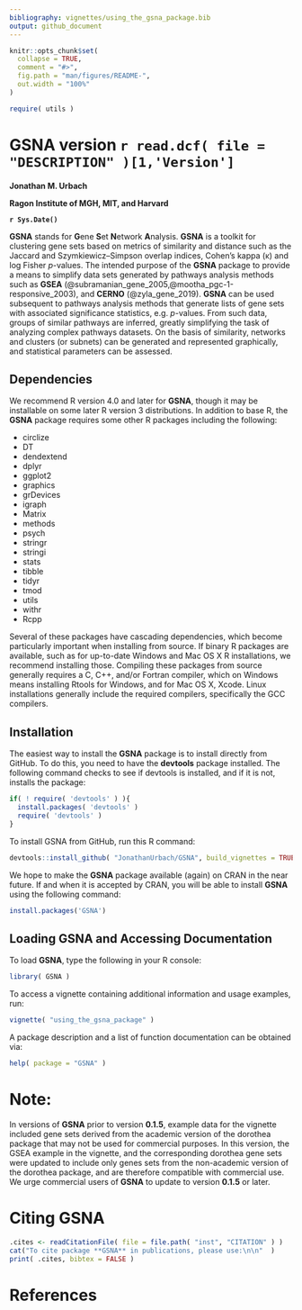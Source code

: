 ```yaml
---
bibliography: vignettes/using_the_gsna_package.bib
output: github_document
---
```

 
<!-- README.md is generated from README.Rmd. Please edit that file -->

```r
knitr::opts_chunk$set(
  collapse = TRUE,
  comment = "#>",
  fig.path = "man/figures/README-",
  out.width = "100%"
)

require( utils )

```

# GSNA version `r read.dcf( file = "DESCRIPTION" )[1,'Version']`

**Jonathan M. Urbach**

**Ragon Institute of MGH, MIT, and Harvard**  

**`r Sys.Date()`**  

 
<!-- badges: start -->
<!-- badges: end -->
 
**GSNA** stands for **G**ene **S**et **N**etwork **A**nalysis. **GSNA** is a toolkit for clustering gene sets based on metrics of similarity and distance such as the Jaccard and Szymkiewicz–Simpson overlap indices, Cohen's kappa (&kappa;) and log Fisher *p*-values. The intended purpose of the **GSNA** package to provide a means to simplify data sets generated by pathways analysis methods such as **GSEA** (@subramanian_gene_2005,@mootha_pgc-1-responsive_2003), and **CERNO** (@zyla_gene_2019). **GSNA** can be used subsequent to pathways analysis methods that generate lists of gene sets with associated significance statistics, e.g. *p*-values. From such data, groups of similar pathways are inferred, greatly simplifying the task of analyzing complex pathways datasets. On the basis of similarity, networks and clusters (or subnets) can be generated and represented graphically, and statistical parameters can be assessed.


## Dependencies  

We recommend R version 4.0 and later for **GSNA**, though it may be installable on some later R version 3 distributions. In addition to base R, the **GSNA** package requires some other R packages including the following:

* circlize  
* DT  
* dendextend  
* dplyr  
* ggplot2  
* graphics  
* grDevices  
* igraph  
* Matrix  
* methods  
* psych  
* stringr  
* stringi  
* stats  
* tibble  
* tidyr  
* tmod  
* utils  
* withr  
* Rcpp

Several of these packages have cascading dependencies, which become particularly important when installing from source. If binary R packages are available, such as for up-to-date Windows and Mac OS X R installations, we recommend installing those. Compiling these packages from source generally requires a C, C++, and/or Fortran compiler, which on Windows means installing Rtools for Windows, and for Mac OS X, Xcode. Linux installations generally include the required compilers, specifically the GCC compilers.    

## Installation  

The easiest way to install the **GSNA** package is to install directly from GitHub. To do this, you need to have the **devtools** package installed. The following command checks to see if devtools is installed, and if it is not, installs the package:

``` r
if( ! require( 'devtools' ) ){
  install.packages( 'devtools' )
  require( 'devtools' )
}
```
To install GSNA from GitHub, run this R command:  

``` r
devtools::install_github( "JonathanUrbach/GSNA", build_vignettes = TRUE )
```

We hope to make the **GSNA** package available (again) on CRAN in the near future. If and when it is accepted by CRAN, you will be able to install **GSNA** using the following command:


``` r
install.packages('GSNA')
```


## Loading **GSNA** and Accessing Documentation    

To load **GSNA**, type the following in your R console:  

``` r 
library( GSNA )
```


To access a vignette containing additional information and usage examples, run:

``` r
vignette( "using_the_gsna_package" )
```

A package description and a list of function documentation can be obtained via:

``` r
help( package = "GSNA" )
```

# Note:  

In versions of **GSNA** prior to version **0.1.5**, example data for the vignette included gene sets derived from the academic version of the dorothea package that may not be used for commercial purposes. In this version, the GSEA example in the vignette, and the corresponding dorothea gene sets were updated to include only genes sets from the non-academic version of the dorothea package, and are therefore compatible with commercial use. We urge commercial users of **GSNA** to update to version **0.1.5** or later.    

# Citing **GSNA**  

```r
.cites <- readCitationFile( file = file.path( "inst", "CITATION" ) )
cat("To cite package **GSNA** in publications, please use:\n\n"  )
print( .cites, bibtex = FALSE )
```



# References

<div id="refs"></div>


